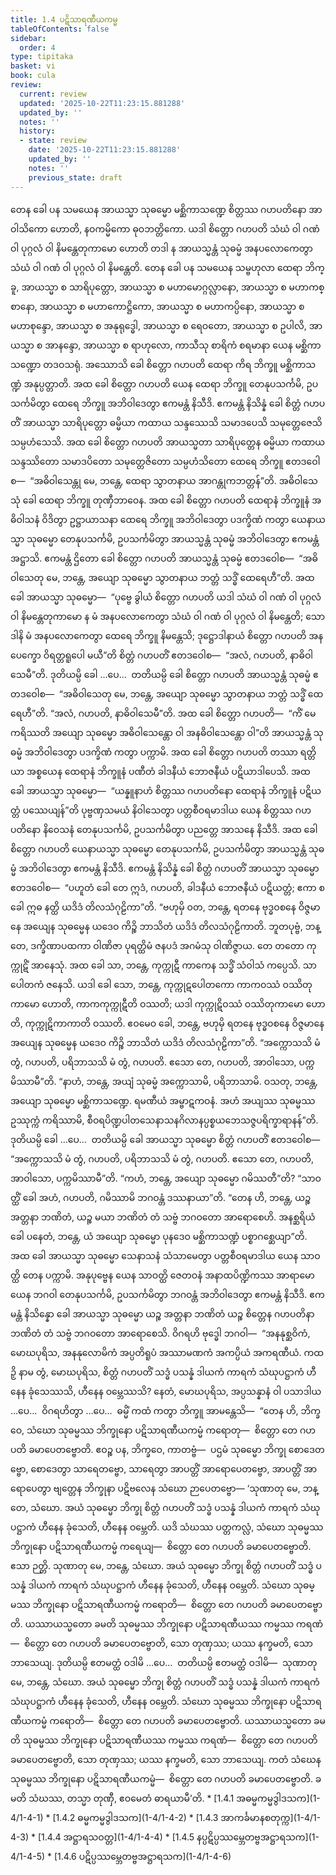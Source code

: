 ```yaml
---
title: 1.4 ပဋိသာရဏီယကမ္မ
tableOfContents: false
sidebar:
  order: 4
type: tipitaka
basket: vi
book: cula
review:
  current: review
  updated: '2025-10-22T11:23:15.881288'
  updated_by: ''
  notes: ''
  history:
  - state: review
    date: '2025-10-22T11:23:15.881288'
    updated_by: ''
    notes: ''
    previous_state: draft
---
```



<ReviewStatus review={frontmatter.review} showDetails={true} />

<HypothesisAnnotation frontmatter={frontmatter} />

<DynamicBreadcrumb />

<Division number="33" book="cula" e="ch" v="4" p="37">

<Paragraph number="168" book="cula">
တေန ခေါ ပန သမယေန အာယသ္မာ သုဓမ္မော မစ္ဆိကာသဏ္ဍေ စိတ္တဿ ဂဟပတိနော အာဝါသိကော ဟောတိ, နဝကမ္မိကော ဓုဝဘတ္တိကော. ယဒါ စိတ္တော ဂဟပတိ သံဃံ ဝါ ဂဏံ ဝါ ပုဂ္ဂလံ ဝါ နိမန္တေတုကာမော ဟောတိ တဒါ န အာယသ္မန္တံ သုဓမ္မံ အနပလောကေတွာ သံဃံ ဝါ ဂဏံ ဝါ ပုဂ္ဂလံ ဝါ နိမန္တေတိ.


</Paragraph>

<Paragraph number="169" book="cula">
တေန ခေါ ပန သမယေန သမ္ဗဟုလာ ထေရာ ဘိက္ခူ, အာယသ္မာ စ သာရိပုတ္တော, အာယသ္မာ စ မဟာမောဂ္ဂလ္လာနော, အာယသ္မာ စ မဟာကစ္စာနော, အာယသ္မာ စ မဟာကောဋ္ဌိကော, အာယသ္မာ စ မဟာကပ္ပိနော, အာယသ္မာ စ မဟာစုန္ဒော, အာယသ္မာ စ အနုရုဒ္ဓေါ, အာယသ္မာ စ ရေဝတော, အာယသ္မာ စ ဥပါလိ, အာယသ္မာ စ အာနန္ဒော, အာယသ္မာ စ ရာဟုလော, ကာသီသု စာရိကံ စရမာနာ ယေန မစ္ဆိကာသဏ္ဍော တဒဝသရုံ.


</Paragraph>

<Paragraph number="170" book="cula">
အဿောသိ ခေါ စိတ္တော ဂဟပတိ ထေရာ ကိရ ဘိက္ခူ မစ္ဆိကာသဏ္ဍံ အနုပ္ပတ္တာတိ. အထ ခေါ စိတ္တော ဂဟပတိ ယေန ထေရာ ဘိက္ခူ တေနုပသင်္ကမိ, ဥပသင်္ကမိတွာ ထေရေ ဘိက္ခူ အဘိဝါဒေတွာ ဧကမန္တံ နိသီဒိ. ဧကမန္တံ နိသိန္နံ ခေါ စိတ္တံ ဂဟပတိံ အာယသ္မာ သာရိပုတ္တော ဓမ္မိယာ ကထာယ သန္ဒဿေသိ သမာဒပေသိ သမုတ္တေဇေသိ သမ္ပဟံသေသိ.


</Paragraph>

<Paragraph number="171" book="cula">
အထ ခေါ စိတ္တော ဂဟပတိ အာယသ္မတာ သာရိပုတ္တေန ဓမ္မိယာ ကထာယ သန္ဒဿိတော သမာဒပိတော သမုတ္တေဇိတော သမ္ပဟံသိတော ထေရေ ဘိက္ခူ ဧတဒဝေါစ—  “အဓိဝါသေန္တု မေ, ဘန္တေ, ထေရာ သွာတနာယ အာဂန္တုကဘတ္တန်”တိ. အဓိဝါသေသုံ ခေါ ထေရာ ဘိက္ခူ တုဏှီဘာဝေန.


</Paragraph>

<Paragraph number="172" book="cula">
အထ ခေါ စိတ္တော ဂဟပတိ ထေရာနံ ဘိက္ခူနံ အဓိဝါသနံ ဝိဒိတွာ ဥဋ္ဌာယာသနာ ထေရေ ဘိက္ခူ အဘိဝါဒေတွာ ပဒက္ခိဏံ ကတွာ ယေနာယသ္မာ သုဓမ္မော တေနုပသင်္ကမိ, ဥပသင်္ကမိတွာ အာယသ္မန္တံ သုဓမ္မံ အဘိဝါဒေတွာ ဧကမန္တံ အဋ္ဌာသိ. ဧကမန္တံ ဌိတော ခေါ စိတ္တော ဂဟပတိ အာယသ္မန္တံ သုဓမ္မံ ဧတဒဝေါစ—  “အဓိဝါသေတု မေ, ဘန္တေ, အယျော သုဓမ္မော သွာတနာယ ဘတ္တံ သဒ္ဓိံ ထေရေဟီ”တိ. အထ ခေါ အာယသ္မာ သုဓမ္မော—  “ပုဗ္ဗေ ခွါယံ စိတ္တော ဂဟပတိ ယဒါ သံဃံ ဝါ ဂဏံ ဝါ ပုဂ္ဂလံ ဝါ နိမန္တေတုကာမော န မံ အနပလောကေတွာ သံဃံ ဝါ ဂဏံ ဝါ ပုဂ္ဂလံ ဝါ နိမန္တေတိ; သောဒါနိ မံ အနပလောကေတွာ ထေရေ ဘိက္ခူ နိမန္တေသိ; ဒုဋ္ဌောဒါနာယံ စိတ္တော ဂဟပတိ အနပေက္ခော ဝိရတ္တရူပေါ မယီ”တိ စိတ္တံ ဂဟပတိံ ဧတဒဝေါစ—  “အလံ, ဂဟပတိ, နာဓိဝါသေမီ”တိ. ဒုတိယမ္ပိ ခေါ …ပေ…  တတိယမ္ပိ ခေါ စိတ္တော ဂဟပတိ အာယသ္မန္တံ သုဓမ္မံ ဧတဒဝေါစ—  “အဓိဝါသေတု မေ, ဘန္တေ, အယျော သုဓမ္မော သွာတနာယ ဘတ္တံ သဒ္ဓိံ ထေရေဟီ”တိ. “အလံ, ဂဟပတိ, နာဓိဝါသေမီ”တိ. အထ ခေါ စိတ္တော ဂဟပတိ—  “ကိံ မေ ကရိဿတိ အယျော သုဓမ္မော အဓိဝါသေန္တော ဝါ အနဓိဝါသေန္တော ဝါ”တိ အာယသ္မန္တံ သုဓမ္မံ အဘိဝါဒေတွာ ပဒက္ခိဏံ ကတွာ ပက္ကာမိ.


</Paragraph>

</Division>
<Division number="34" book="cula" e="ch" v="4" p="38">

<Paragraph number="173" book="cula">
အထ ခေါ စိတ္တော ဂဟပတိ တဿာ ရတ္တိယာ အစ္စယေန ထေရာနံ ဘိက္ခူနံ ပဏီတံ ခါဒနီယံ ဘောဇနီယံ ပဋိယာဒါပေသိ. အထ ခေါ အာယသ္မာ သုဓမ္မော—  “ယန္နူနာဟံ စိတ္တဿ ဂဟပတိနော ထေရာနံ ဘိက္ခူနံ ပဋိယတ္တံ ပဿေယျန်”တိ ပုဗ္ဗဏှသမယံ နိဝါသေတွာ ပတ္တစီဝရမာဒါယ ယေန စိတ္တဿ ဂဟပတိနော နိဝေသနံ တေနုပသင်္ကမိ, ဥပသင်္ကမိတွာ ပညတ္တေ အာသနေ နိသီဒိ. အထ ခေါ စိတ္တော ဂဟပတိ ယေနာယသ္မာ သုဓမ္မော တေနုပသင်္ကမိ, ဥပသင်္ကမိတွာ အာယသ္မန္တံ သုဓမ္မံ အဘိဝါဒေတွာ ဧကမန္တံ နိသီဒိ. ဧကမန္တံ နိသိန္နံ ခေါ စိတ္တံ ဂဟပတိံ အာယသ္မာ သုဓမ္မော ဧတဒဝေါစ—  “ပဟူတံ ခေါ တေ ဣဒံ, ဂဟပတိ, ခါဒနီယံ ဘောဇနီယံ ပဋိယတ္တံ; ဧကာ စ ခေါ ဣဓ နတ္ထိ ယဒိဒံ တိလသံဂုဠိကာ”တိ. “ဗဟုမှိ ဝတ, ဘန္တေ, ရတနေ ဗုဒ္ဓဝစနေ ဝိဇ္ဇမာနေ အယျေန သုဓမ္မေန ယဒေဝ ကိဉ္စိ ဘာသိတံ ယဒိဒံ တိလသံဂုဠိကာတိ. ဘူတပုဗ္ဗံ, ဘန္တေ, ဒက္ခိဏာပထကာ ဝါဏိဇာ ပုရတ္ထိမံ ဇနပဒံ အဂမံသု ဝါဏိဇ္ဇာယ. တေ တတော ကုက္ကုဋိံ အာနေသုံ. အထ ခေါ သာ, ဘန္တေ, ကုက္ကုဋီ ကာကေန သဒ္ဓိံ သံဝါသံ ကပ္ပေသိ. သာ ပေါတကံ ဇနေသိ. ယဒါ ခေါ သော, ဘန္တေ, ကုက္ကုဋပေါတကော ကာကဝဿံ ဝဿိတုကာမော ဟောတိ, ကာကကုက္ကုဋီတိ ဝဿတိ; ယဒါ ကုက္ကုဋိဝဿံ ဝဿိတုကာမော ဟောတိ, ကုက္ကုဋိကာကာတိ ဝဿတိ. ဧဝမေဝ ခေါ, ဘန္တေ, ဗဟုမှိ ရတနေ ဗုဒ္ဓဝစနေ ဝိဇ္ဇမာနေ အယျေန သုဓမ္မေန ယဒေဝ ကိဉ္စိ ဘာသိတံ ယဒိဒံ တိလသံဂုဠိကာ”တိ. “အက္ကောသသိ မံ တွံ, ဂဟပတိ, ပရိဘာသသိ မံ တွံ, ဂဟပတိ. ဧသော တေ, ဂဟပတိ, အာဝါသော, ပက္ကမိဿာမီ”တိ. “နာဟံ, ဘန္တေ, အယျံ သုဓမ္မံ အက္ကောသာမိ, ပရိဘာသာမိ. ဝသတု, ဘန္တေ, အယျော သုဓမ္မော မစ္ဆိကာသဏ္ဍေ. ရမဏီယံ အမ္ဗာဋကဝနံ. အဟံ အယျဿ သုဓမ္မဿ ဥဿုက္ကံ ကရိဿာမိ, စီဝရပိဏ္ဍပါတသေနာသနဂိလာနပ္ပစ္စယဘေသဇ္ဇပရိက္ခာရာနန်”တိ. ဒုတိယမ္ပိ ခေါ …ပေ…  တတိယမ္ပိ ခေါ အာယသ္မာ သုဓမ္မော စိတ္တံ ဂဟပတိံ ဧတဒဝေါစ—  “အက္ကောသသိ မံ တွံ, ဂဟပတိ, ပရိဘာသသိ မံ တွံ, ဂဟပတိ. ဧသော တေ, ဂဟပတိ, အာဝါသော, ပက္ကမိဿာမီ”တိ. “ကဟံ, ဘန္တေ, အယျော သုဓမ္မော ဂမိဿတီ”တိ? “သာဝတ္ထိံ ခေါ အဟံ, ဂဟပတိ, ဂမိဿာမိ ဘဂဝန္တံ ဒဿနာယာ”တိ. “တေန ဟိ, ဘန္တေ, ယဉ္စ အတ္တနာ ဘဏိတံ, ယဉ္စ မယာ ဘဏိတံ တံ သဗ္ဗံ ဘဂဝတော အာရောစေဟိ. အနစ္ဆရိယံ ခေါ ပနေတံ, ဘန္တေ, ယံ အယျော သုဓမ္မော ပုနဒေဝ မစ္ဆိကာသဏ္ဍံ ပစ္စာဂစ္ဆေယျာ”တိ.


</Paragraph>

</Division>
<Division number="35" book="cula" e="ch" v="4" p="39">

<Paragraph number="174" book="cula">
အထ ခေါ အာယသ္မာ သုဓမ္မော သေနာသနံ သံသာမေတွာ ပတ္တစီဝရမာဒါယ ယေန သာဝတ္ထိ တေန ပက္ကာမိ. အနုပုဗ္ဗေန ယေန သာဝတ္ထိ ဇေတဝနံ အနာထပိဏ္ဍိကဿ အာရာမော ယေန ဘဂဝါ တေနုပသင်္ကမိ, ဥပသင်္ကမိတွာ ဘဂဝန္တံ အဘိဝါဒေတွာ ဧကမန္တံ နိသီဒိ. ဧကမန္တံ နိသိန္နော ခေါ အာယသ္မာ သုဓမ္မော ယဉ္စ အတ္တနာ ဘဏိတံ ယဉ္စ စိတ္တေန ဂဟပတိနာ ဘဏိတံ တံ သဗ္ဗံ ဘဂဝတော အာရောစေသိ.


</Paragraph>

<Paragraph number="175" book="cula">
ဝိဂရဟိ ဗုဒ္ဓေါ ဘဂဝါ—  “အနနုစ္ဆဝိကံ, မောဃပုရိသ, အနနုလောမိကံ အပ္ပတိရူပံ အဿာမဏကံ အကပ္ပိယံ အကရဏီယံ. ကထဉှိ နာမ တွံ, မောဃပုရိသ, စိတ္တံ ဂဟပတိံ သဒ္ဓံ ပသန္နံ ဒါယကံ ကာရကံ သံဃုပဋ္ဌာကံ ဟီနေန ခုံသေဿသိ, ဟီနေန ဝမ္ဘေဿသိ? နေတံ, မောဃပုရိသ, အပ္ပသန္နာနံ ဝါ ပသာဒါယ …ပေ…  ဝိဂရဟိတွာ …ပေ…  ဓမ္မိံ ကထံ ကတွာ ဘိက္ခူ အာမန္တေသိ—  “တေန ဟိ, ဘိက္ခဝေ, သံဃော သုဓမ္မဿ ဘိက္ခုနော ပဋိသာရဏီယကမ္မံ ကရောတု—  စိတ္တော တေ ဂဟပတိ ခမာပေတဗ္ဗောတိ. ဧဝဉ္စ ပန, ဘိက္ခဝေ, ကာတဗ္ဗံ—  ပဌမံ သုဓမ္မော ဘိက္ခု စောဒေတဗ္ဗော, စောဒေတွာ သာရေတဗ္ဗော, သာရေတွာ အာပတ္တိံ အာရောပေတဗ္ဗော, အာပတ္တိံ အာရောပေတွာ ဗျတ္တေန ဘိက္ခုနာ ပဋိဗလေန သံဃော ဉာပေတဗ္ဗော—


</Paragraph>

</Division>
<Division number="36" book="cula" e="ch" v="4" p="40">

<Paragraph number="176" book="cula">
‘သုဏာတု မေ, ဘန္တေ, သံဃော. အယံ သုဓမ္မော ဘိက္ခု စိတ္တံ ဂဟပတိံ သဒ္ဓံ ပသန္နံ ဒါယကံ ကာရကံ သံဃုပဋ္ဌာကံ ဟီနေန ခုံသေတိ, ဟီနေန ဝမ္ဘေတိ. ယဒိ သံဃဿ ပတ္တကလ္လံ, သံဃော သုဓမ္မဿ ဘိက္ခုနော ပဋိသာရဏီယကမ္မံ ကရေယျ—  စိတ္တော တေ ဂဟပတိ ခမာပေတဗ္ဗောတိ. ဧသာ ဉတ္တိ.


</Paragraph>

<Paragraph number="177" book="cula">
သုဏာတု မေ, ဘန္တေ, သံဃော. အယံ သုဓမ္မော ဘိက္ခု စိတ္တံ ဂဟပတိံ သဒ္ဓံ ပသန္နံ ဒါယကံ ကာရကံ သံဃုပဋ္ဌာကံ ဟီနေန ခုံသေတိ, ဟီနေန ဝမ္ဘေတိ. သံဃော သုဓမ္မဿ ဘိက္ခုနော ပဋိသာရဏီယကမ္မံ ကရောတိ—  စိတ္တော တေ ဂဟပတိ ခမာပေတဗ္ဗောတိ. ယဿာယသ္မတော ခမတိ သုဓမ္မဿ ဘိက္ခုနော ပဋိသာရဏီယဿ ကမ္မဿ ကရဏံ—  စိတ္တော တေ ဂဟပတိ ခမာပေတဗ္ဗောတိ, သော တုဏှဿ; ယဿ နက္ခမတိ, သော ဘာသေယျ.


</Paragraph>

<Paragraph number="178" book="cula">
ဒုတိယမ္ပိ ဧတမတ္ထံ ဝဒါမိ …ပေ…  တတိယမ္ပိ ဧတမတ္ထံ ဝဒါမိ—  သုဏာတု မေ, ဘန္တေ, သံဃော. အယံ သုဓမ္မော ဘိက္ခု စိတ္တံ ဂဟပတိံ သဒ္ဓံ ပသန္နံ ဒါယကံ ကာရကံ သံဃုပဋ္ဌာကံ ဟီနေန ခုံသေတိ, ဟီနေန ဝမ္ဘေတိ. သံဃော သုဓမ္မဿ ဘိက္ခုနော ပဋိသာရဏီယကမ္မံ ကရောတိ—  စိတ္တော တေ ဂဟပတိ ခမာပေတဗ္ဗောတိ. ယဿာယသ္မတော ခမတိ သုဓမ္မဿ ဘိက္ခုနော ပဋိသာရဏီယဿ ကမ္မဿ ကရဏံ—  စိတ္တော တေ ဂဟပတိ ခမာပေတဗ္ဗောတိ, သော တုဏှဿ; ယဿ နက္ခမတိ, သော ဘာသေယျ.


</Paragraph>

<Paragraph number="179" book="cula">
ကတံ သံဃေန သုဓမ္မဿ ဘိက္ခုနော ပဋိသာရဏီယကမ္မံ—  စိတ္တော တေ ဂဟပတိ ခမာပေတဗ္ဗောတိ. ခမတိ သံဃဿ, တသ္မာ တုဏှီ, ဧဝမေတံ ဓာရယာမီ’တိ.

</Paragraph>
</Division>

<TableOfContents book="cula" section="1.4">
* [1.4.1 အဓမ္မကမ္မဒွါဒသက](1-4/1-4-1)
* [1.4.2 ဓမ္မကမ္မဒွါဒသက](1-4/1-4-2)
* [1.4.3 အာကင်္ခမာနစတုက္က](1-4/1-4-3)
* [1.4.4 အဋ္ဌာရသဝတ္တ](1-4/1-4-4)
* [1.4.5 နပ္ပဋိပ္ပဿမ္ဘေတဗ္ဗအဋ္ဌာရသက](1-4/1-4-5)
* [1.4.6 ပဋိပ္ပဿမ္ဘေတဗ္ဗအဋ္ဌာရသက](1-4/1-4-6)
</TableOfContents>